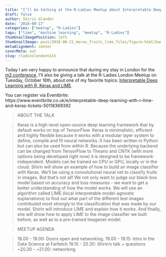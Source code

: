 ```yaml
---
title: "I'll be talking at the R-Ladies Meetup about Interpretable Deep Learning with R, Keras and LIME"
draft: false
author: Shirin Glander
date: '2018-09-17'
categories: ["meetup", "R-Ladies"]
tags: ["lime", "machine learning", "meetup", "R-Ladies"]
thumbnailImagePosition: left
thumbnailImage: post/2018-06-21_keras_fruits_lime_files/figure-html/banana_explanation-1.png
metaAlignment: center
coverMeta: out
slug: rladieslondontalk
---
```


Today I am very happy to announce that during my stay in London for the [m3 conference](https://www.mcubed.london/sessions/explaining-complex-machine-learning-models-lime/), I'll also be giving a talk at the R-Ladies London Meetup on Tuesday, October 16th, about one of my favorite topics: [Interpretable Deep Learning with R, Keras and LIME](https://www.meetup.com/de-DE/rladies-london/events/254581599/).

You can register via Eventbrite: https://www.eventbrite.co.uk/e/interpretable-deep-learning-with-r-lime-and-keras-tickets-50118369392

> ABOUT THE TALK

> Keras is a high-level open-source deep learning framework that by default works on top of TensorFlow. Keras is minimalistic, efficient and highly flexible because it works with a modular layer system to define, compile and fit neural networks. It has been written in Python but can also be used from within R. Because the underlying backend can be changed from TensorFlow to Theano and CNTK (with more options being developed right now) it is designed to be framework-independent. Models can be trained on CPU or GPU, locally or in the cloud. Shirin will show an example of how to build an image classifier with Keras. We'll be using a convolutional neural net to classify fruits in images. But that's not all! We not only want to judge our black-box model based on accuracy and loss measures - we want to get a better understanding of how the model works. We will use an algorithm called LIME (local interpretable model-agnostic explanations) to find out what part of the different test images contributed most strongly to the classification that was made by our model. Shirin will introduce LIME and explain how it works. And finally, she will show how to apply LIME to the image classifier we built before, as well as to a pre-trained Imagenet model.

> MEETUP AGENDA

> 18.00 - 19.00: Doors open and networking.
19.00 - 19.15: Intro in the Data Science at Farfetch
19.15 - 20.30: Shirin's talk + questions
~20.30 - ~21.00: networking